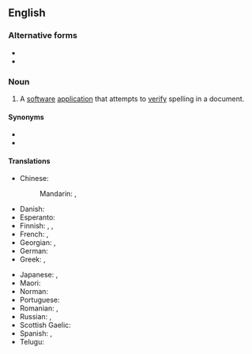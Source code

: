 {{also|spellchecker|spell-checker}}
==English==
{{wikipedia}}

===Alternative forms===
* {{l|en|spell-checker}}
* {{l|en|spellchecker}}

===Noun===
{{en-noun}}

# {{lb|en|computing}} A [[software]] [[application]] that attempts to [[verify]] spelling in a document.

====Synonyms====
* {{l|en|speller}}
* {{l|en|spelling checker}}

====Translations====
{{trans-top|software application}}
* Chinese:
*: Mandarin: {{t|cmn|[[拼寫]][[檢查]]}}, {{t|cmn|[[拼写]][[检查]]|tr=pīnxiě jiǎnchá}}
* Danish: {{t|da|stavekontrol|c}}
* Esperanto: {{t|eo|literumilo}}
* Finnish: {{t+|fi|oikoluku}}, {{t|fi|oikolukuohjelma}}, {{t|fi|oikeinkirjoituksen tarkistin}}
* French: {{t+|fr|correcteur orthographique|m}}, {{t+|fr|vérificateur orthographique|m}}
* Georgian: {{t|ka|მართლწერის შემმოწმებელი}}, {{t|ka|მართლწერის შემმოწმებელი პროგრამა}}
* German: {{t|de|Rechtschreibprüfung|f}}
* Greek: {{t+|el|ορθογράφος|m}}, {{t|el|ορθογραφικός έλεγχος|m}}
{{trans-mid}}
* Japanese: {{t|ja|スペルチェッカ|tr=superuchekka}}, {{t|ja|スペルチェッカー|tr=superuchekkā}}
* Maori: {{t|mi|pūmanawa tātaki kupu}}
* Norman: {{t|nrf|corrigeux d'êcrithie|m}} {{qualifier|Jersey}}
* Portuguese: {{t+|pt|corretor ortográfico|m}}
* Romanian: {{t|ro|verificator ortografic|m}}, {{t|ro|controlor ortografic|m}}
* Russian: {{t|ru|[[програ́мма]] [[проверка|прове́рки]] [[орфография|орфогра́фии]]|f}}, {{t|ru|[[прове́рка]] [[орфография|орфогра́фии]]|f}}
* Scottish Gaelic: {{t|gd|dearbhair-litreachaidh|m}}
* Spanish: {{t|es|corrector ortográfico|m}}, {{t|es|corrector|m}}
* Telugu: {{t+|te|పద పరిష్కరిణి}}
{{trans-bottom}}